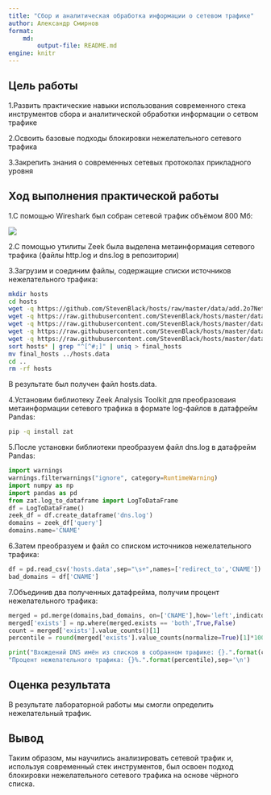 ```yaml
---
title: "Сбор и аналитическая обработка информации о сетевом трафике"
author: Александр Смирнов
format: 
    md:
        output-file: README.md
engine: knitr
---
```


## Цель работы

1.Развить практические навыки использования современного стека инструментов сбора и аналитической обработки информации о сетвом трафике

2.Освоить базовые подходы блокировки нежелательного сетевого трафика

3.Закрепить знания о современных сетевых протоколах прикладного уровня

## Ход выполнения практической работы

1.C помощью Wireshark был собран сетевой трафик объёмом 800 Мб:

![](screenshots/1.png){fig-align="center"}

2.C помощью утилиты Zeek была выделена метаинформация сетевого трафика (файлы http.log и dns.log в репозитории)

3.Загрузим и соединим файлы, содержащие списки источников нежелательного трафика:
```bash
mkdir hosts
cd hosts
wget -q https://github.com/StevenBlack/hosts/raw/master/data/add.2o7Net/hosts
wget -q https://raw.githubusercontent.com/StevenBlack/hosts/master/data/KADhosts/hosts
wget -q https://raw.githubusercontent.com/StevenBlack/hosts/master/data/yoyo.org/hosts
wget -q https://raw.githubusercontent.com/StevenBlack/hosts/master/data/tiuxo/hosts
wget -q https://raw.githubusercontent.com/StevenBlack/hosts/master/data/URLHaus/hosts
sort hosts* | grep "^[^#;]" | uniq > final_hosts
mv final_hosts ../hosts.data
cd ..
rm -rf hosts
```
    
В результате был получен файл hosts.data.

4.Установим библиотеку Zeek Analysis Toolkit для преобразоваия метаинформации сетевого трафика в формате log-файлов в датафрейм Pandas:
```bash
pip -q install zat
```

5.После установки библиотеки преобразуем файл dns.log в датафрейм Pandas:

```python
import warnings
warnings.filterwarnings("ignore", category=RuntimeWarning)
import numpy as np
import pandas as pd
from zat.log_to_dataframe import LogToDataFrame
df = LogToDataFrame()
zeek_df = df.create_dataframe('dns.log')
domains = zeek_df['query']
domains.name='CNAME'
```

6.Затем преобразуем и файл со списком источников нежелательного трафика:

```python
df = pd.read_csv('hosts.data',sep="\s+",names=['redirect_to','CNAME'])
bad_domains = df['CNAME']
```

7.Объединив два полученных датафрейма, получим процент нежелательного трафика:
```python
merged = pd.merge(domains,bad_domains, on=['CNAME'],how='left',indicator='exists')
merged['exists'] = np.where(merged.exists == 'both',True,False)
count = merged['exists'].value_counts()[1]
percentile = round(merged['exists'].value_counts(normalize=True)[1]*100,2)

print("Вхождений DNS имён из списков в собранном трафике: {}.".format(count),
"Процент нежелательного трафика: {}%.".format(percentile),sep='\n')
```

## Оценка результата

В результате лабораторной работы мы смогли определить нежелательный трафик.

## Вывод

Таким образом, мы научились анализировать сетевой трафик и, используя современный стек инструментов, был освоен подход блокировки нежелательного сетевого трафика на основе чёрного списка.